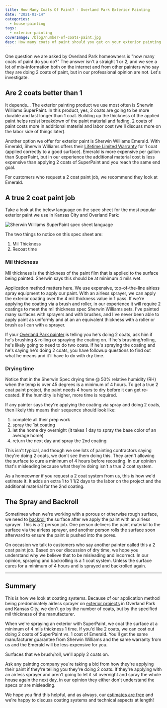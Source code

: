 ```yaml
---
title: How Many Coats Of Paint? - Overland Park Exterior Painting
date: "2021-01-14"
categories:
  - house-painting
tags:
  - exterior-painting
coverImage: /blog/number-of-coats-paint.jpg
desc: How many coats of paint should you get on your exterior painting project?
---
```


One question we are asked by Overland Park homeowners is "how many coats of paint do you do?" The answer isn't a straight 1 or 2, and we see a lot of mis-information both on the internet and from other painters who say they are doing 2 coats of paint, but in our professional opinion are not. Let's investigate.

## Are 2 coats better than 1

It depends... The exterior painting product we use most often is Sherwin Williams SuperPaint. In this product, yes, 2 coats are going to be more durable and last longer than 1 coat. Building up the thickness of the applied paint helps resist breakdown of the paint material and fading. 2 coats of paint costs more in additional material and labor cost (we'll discuss more on the labor side of things later).

Another option we offer for exterior paint is Sherwin Williams Emerald. With Emerald, Sherwin Williams offers their [Lifetime Limited Warranty](https://images.sherwin-williams.com/content_images/PDF-Lifetime-Limited-Warranty) for 1 coat (applied correctly to a good surface). Emerald is more expensive per gallon than SuperPaint, but in our experience the additional material cost is less expensive than applying 2 coats of SuperPaint and you reach the same end goal.

For customers who request a 2 coat paint job, we recommend they look at Emerald.

## A true 2 coat paint job

Take a look at the below language on the spec sheet for the most popular exterior paint we use in Kansas City and Overland Park:

![Sherwin Williams SuperPaint spec sheet language](/blog/images/Screen-Shot-2021-01-14-at-7.42.54-AM.png)

The two things to notice on this spec sheet are:

1. Mil Thickness
2. Recoat time

### Mil thickness

Mil thickness is the thickness of the paint film that is applied to the surface being painted. Sherwin says this should be at minimum 4 mils wet.

Application method matters here. We use expensive, top-of-the-line airless spray equipment to apply our paint. With an airless sprayer, we can apply the exterior coating over the 4 mil thickness value in 1 pass. If we're applying the coating via a brush and roller, in our experience it will require 2 coatings to meet the mil thickness spec Sherwin Williams sets. I've painted many surfaces with sprayers and with brushes, and I've never been able to apply paint as uniformly and at an an equivalent thickness with a roller or brush as I can with a sprayer.

If your [Overland Park painter](https://kansascity.bloggerlocal.com/reviews/overland-park/painters) is telling you he's doing 2 coats, ask him if he's brushing & rolling or spraying the coating on. If he's brushing/rolling, he's likely going to need to do two coats. If he's spraying the coating and he's saying he's doing 2 coats, you have followup questions to find out what he means and it'll have to do with dry time.

### Drying time

Notice that in the Sherwin Spec drying time @ 50% relative humidity (RH) when the temp is over 45 degrees is a minimum of 4 hours. To get a true 2 coat paint project, the paint needs 4 hours to dry before it can get re-coated. If the humidity is higher, more time is required.

If any painter says they're applying the coating via spray and doing 2 coats, then likely this means their sequence should look like:

1. complete all their prep work
2. spray the 1st coating
3. let the home dry overnight (it takes 1 day to spray the base color of an average home)
4. return the next day and spray the 2nd coating

This isn't typical, and though we see lots of painting contractors saying they're doing 2 coats, we don't see them doing this. They aren't allowing the surface to cure a minimum of 4 hours before recoating. In our opinion that's misleading because what they're doing isn't a true 2 coat system.

As a homeowner if you request a 2 coat system from us, this is how we'd estimate it. It adds an extra 1 to 1 1/2 days to the labor on the project and the additional material for the 2nd coating.

## The Spray and Backroll

Sometimes when we're working with a porous or otherwise rough surface, we need to [backroll](https://greatplainspaintingkc.com/spray-backroll-overland-park-exterior-painting/) the surface after we apply the paint with an airless sprayer. This is a 2 person job. One person delivers the paint material to the surface via the airless sprayer, and another person rolls the surface soon afterward to ensure the paint is pushed into the pores.

On occasion we talk to customers who say another painter called this a 2 coat paint job. Based on our discussion of dry time, we hope you understand why we believe that to be misleading and incorrect. In our opinion, spraying and backrolling is a 1 coat system. Unless the surface cures for a minimum of 4 hours and is sprayed and backrolled again.

---

## Summary

This is how we look at coating systems. Because of our application method being predominately airless sprayer on [exterior projects](https://greatplainspaintingkc.com/exterior-painting-kansas-city/) in Overland Park and Kansas City, we don't go by the number of coats, but by the specified mil thickness of the manufacturer.

When we're spraying an exterior with SuperPaint, we coat the surface at a minimum of 4 mils thickness 1 time. If you'd like 2 coats, we can cost out doing 2 coats of SuperPaint vs. 1 coat of Emerald. You'll get the same manufacturer guarantee from Sherwin Williams and the same warranty from us and the Emerald will be less expensive for you.

Surfaces that we brush/roll, we'll apply 2 coats on.

Ask any painting company you're taking a bid from how they're applying their paint if they're telling you they're doing 2 coats. If they're applying with an airless sprayer and aren't going to let it sit overnight and spray the whole house again the next day, in our opinion they either don't understand the specs or are misleading.

We hope you find this helpful, and as always, our [estimates are free](https://greatplainspaintingkc.com/contact/) and we're happy to discuss coating systems and technical aspects at length!
